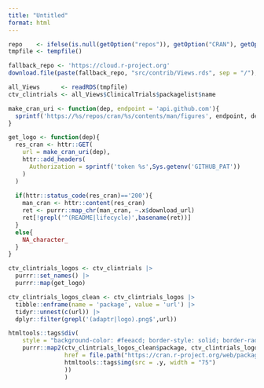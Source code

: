 ```yaml
---
title: "Untitled"
format: html
---
```


```r
repo    <- ifelse(is.null(getOption("repos")), getOption("CRAN"), getOption("repos"))
tmpfile <- tempfile()

fallback_repo <- 'https://cloud.r-project.org'
download.file(paste(fallback_repo, "src/contrib/Views.rds", sep = "/"), destfile = tmpfile)

all_Views      <- readRDS(tmpfile)
ctv_clintrials <- all_Views$ClinicalTrials$packagelist$name

make_cran_uri <- function(dep, endpoint = 'api.github.com'){
  sprintf('https://%s/repos/cran/%s/contents/man/figures', endpoint, dep)
}

get_logo <- function(dep){
  res_cran <- httr::GET(
    url = make_cran_uri(dep),
    httr::add_headers(
      Authorization = sprintf('token %s',Sys.getenv('GITHUB_PAT'))
    )
  )
  
  if(httr::status_code(res_cran)=='200'){
    man_cran <- httr::content(res_cran)
    ret <- purrr::map_chr(man_cran, ~.x$download_url)
    ret[!grepl('^(README|lifecycle)',basename(ret))]
  }
  else{
    NA_character_
  }
}

ctv_clintrials_logos <- ctv_clintrials |> 
  purrr::set_names() |>
  purrr::map(get_logo)

ctv_clintrials_logos_clean <- ctv_clintrials_logos |> 
  tibble::enframe(name = 'package', value = 'url') |>
  tidyr::unnest(c(url)) |>
  dplyr::filter(grepl('(adaptr|logo).png$',url))

```

```r
htmltools::tags$div(
    style = "background-color: #feeacd; border-style: solid; border-radius: 10px; border-color: #000; border-width: 1px;",
    purrr::map2(ctv_clintrials_logos_clean$package, ctv_clintrials_logos_clean$url, ~htmltools::tags$a(
                href = file.path("https://cran.r-project.org/web/packages",.x), 
                htmltools::tags$img(src = .y, width = "75")
                ))
                )


```
